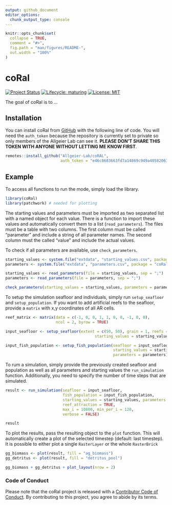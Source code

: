```yaml
---
output: github_document
editor_options: 
  chunk_output_type: console
---
```


<!-- README.md is generated from README.Rmd. Please edit that file -->

```r
knitr::opts_chunk$set(
  collapse = TRUE,
  comment = "#>",
  fig.path = "man/figures/README-",
  out.width = "100%"
)
```

# coRal

<!-- badges: start -->

[![Project Status](https://www.repostatus.org/badges/latest/active.svg)](https://www.repostatus.org/#active)
[![Lifecycle: maturing](https://img.shields.io/badge/lifecycle-maturing-blue.svg)](https://www.tidyverse.org/lifecycle/#maturing)
[![License: MIT](https://img.shields.io/badge/License-MIT-yellow.svg)](https://opensource.org/licenses/MIT)

<!-- badges: end -->

The goal of coRal is to ...

## Installation

You can install coRal from [GitHub](https://github.com/Allgeier-Lab/coRal) with the following line of code. You will need the `auth_token` because the repository is currently set to private so only members of the Allgeier Lab can see it. **PLEASE DON'T SHARE THIS TOKEN WITH ANYONE WITHOUT LETTING ME KNOW FIRST**.

``` r
remotes::install_github("Allgeier-Lab/coRAL", 
                        auth_token = "e46c8683663fd7a14869c949a48582063e64b915")
```

<!-- Add CRAN link if applicable -->

## Example

To access all functions to run the mode, simply load the library. 

```r
library(coRal)
library(patchwork) # needed for plotting
```

The starting values and parameters must be imported as two separated list with a named object for each value. There is a function to import these values and automatically convert them to a list (`read_parameters`). The files must be a table with two columns. The first column must be called "parameter" and include a string of all parameter names. The second column must the called "value" and include the actual values.

To check if all parameters are available, use `check_parameters`.


```r
starting_values <- system.file("extdata", "starting_values.csv", package = "coRal")
parameters <- system.file("extdata", "parameters.csv", package = "coRal")

starting_values <- read_parameters(file = starting_values, sep = ";")
parameters <- read_parameters(file = parameters, sep = ";")

check_parameters(starting_values = starting_values, parameters = parameters)
```

To setup the simulation seafloor and individuals, simply run `setup_seafloor` and `setup_population`. If you want to add artificial reefs to the seafloor, provide a `matrix` with x,y coordinates of all AR cells.

```r
reef_matrix <- matrix(data = c(-1, 0, 0, 1, 1, 0, 0, -1, 0, 0), 
                      ncol = 2, byrow = TRUE)

input_seafloor <- setup_seafloor(extent = c(50, 50), grain = 1, reefs = reef_matrix, 
                                       starting_values = starting_values, parameters = parameters)

input_fish_population <- setup_fish_population(seafloor = input_seafloor, 
                                               starting_values = starting_values, 
                                               parameters = parameters)
```

To rum a simulation, simply provide the previously created seafloor and population as well as all parameters and starting values the `run_simulation` function. Additionally, you need to specify the number of time steps that are simulated.

```r
result <- run_simulation(seafloor = input_seafloor, 
                         fish_population = input_fish_population, 
                         starting_values = starting_values, parameters = parameters, 
                         reef_attraction = TRUE,
                         max_i = 10800, min_per_i = 120,
                         verbose = FALSE)

result
```

To plot the results, pass the resulting object to the  `plot` function. This will automatically create a plot of the selected timestep (default: last timestep). It is possible to either plot a single `RasterLayer` or the whole `RasterBrick`

```r

gg_biomass <- plot(result, fill = "ag_biomass")
gg_detritus <- plot(result, fill = "detritus_pool")

gg_biomass + gg_detritus + plot_layout(nrow = 2)
```

<!-- The animate the results, pass the resulting object to `animate_result`. This will produce a GIF, but you need the packages `ggplot2`, `gganimate` and `gifski`. -->

<!-- ```{r animate_sim, fig.align="center"} -->

<!-- animate_result(result, fill = "detritus_pool", end_pause = 10) -->

<!-- ```  -->

### Code of Conduct

Please note that the coRal project is released with a [Contributor Code of Conduct](https://contributor-covenant.org/version/2/0/CODE_OF_CONDUCT.html). By contributing to this project, you agree to abide by its terms.
